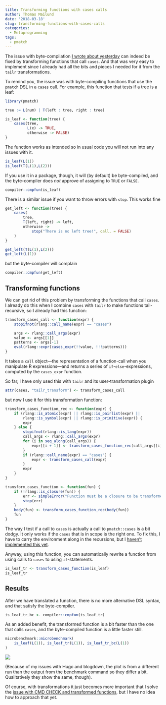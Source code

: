 ```yaml
---
title: Transforming functions with cases calls
author: Thomas Mailund
date: '2018-03-18'
slug: transforming-functions-with-cases-calls
categories:
  - Metaprogramming
tags:
  - pmatch
---
```


The issue with byte-compilation [I wrote about yesterday](https://mailund.github.io/r-programmer-blog/2018/03/17/building-a-package-that-uses-pattern-matching/) can indeed be fixed by transforming functions that call `cases`. And that was very easy to implement since I already had all the bits and pieces I needed for it from the `tailr` transformations.

To remind you, the issue was with byte-compiling functions that use the `pmatch` DSL in a `cases` call. For example, this function that tests if a tree is a leaf:

```r
library(pmatch)

tree := L(num) | T(left : tree, right : tree)

is_leaf <- function(tree) {
    cases(tree,
          L(x) -> TRUE,
          otherwise -> FALSE)
}
```

The function works as intended so in usual code you will not run into any issues with it.

```r
is_leaf(L(1))
is_leaf(T(L(1),L(2)))
```

If you use it in a package, though, it will (by default) be byte-compiled, and the byte-compiler does *not* approve of assigning to `TRUE` or `FALSE`.

```r
compiler::cmpfun(is_leaf)
```

There is a similar issue if you want to throw errors with `stop`. This works fine

```r
get_left <- function(tree) {
    cases(
        tree,
        T(left, right) -> left,
        otherwise -> 
            stop("There is no left tree!", call. = FALSE)
    )
}
```

```r
get_left(T(L(1),L(2)))
get_left(L(1))
```

but the byte-compiler will complain

```r
compiler::cmpfun(get_left)
```

## Transforming functions

We can get rid of this problem by transforming the functions that call `cases`. I already do this when I combine `cases` with `tailr` to make functions tail-recursive, so I already had this function:

```r
transform_cases_call <- function(expr) {
    stopifnot(rlang::call_name(expr) == "cases")

    args <- rlang::call_args(expr)
    value <- args[[1]]
    patterns <- args[-1]
    eval(rlang::expr(cases_expr(!!value, !!!patterns)))
}
```

It takes a `call` object—the representation of a function-call when you manipulate R expressions—and returns a series of `if`-`else`-expressions, computed by the `cases_expr` function.

So far, I have only used this with `tailr` and its user-transformation plugin

```r
attr(cases, "tailr_transform") <- transform_cases_call
```

but now I use it for this transformation function:

```r
transform_cases_function_rec <- function(expr) {
    if (rlang::is_atomic(expr) || rlang::is_pairlist(expr) ||
        rlang::is_symbol(expr) || rlang::is_primitive(expr)) {
        expr
    } else {
        stopifnot(rlang::is_lang(expr))
        call_args <- rlang::call_args(expr)
        for (i in seq_along(call_args)) {
            expr[[i + 1]] <- transform_cases_function_rec(call_args[[i]])
        }
        if (rlang::call_name(expr) == "cases") {
            expr <- transform_cases_call(expr)
        }
        expr
    }
}

transform_cases_function <- function(fun) {
    if (!rlang::is_closure(fun)) {
        err <- simpleError("Function must be a closure to be transformed")
        stop(err)
    }
    body(fun) <- transform_cases_function_rec(body(fun))
    fun
}
```

The way I test if a call to `cases` is actually a call to `pmatch::cases` is a bit dodgy. It only works if the `cases` that is in scope is the right one. To fix this, I have to carry the environment along in the recursions, but I [haven't implemented this yet](https://github.com/mailund/pmatch/issues/27).

Anyway, using this function, you can automatically rewrite a function from using calls to `cases` to using `if`-statements.

```r
is_leaf_tr <- transform_cases_function(is_leaf)
is_leaf_tr
```

## Results

After we have translated a function, there is no more alternative DSL syntax, and that satisfy the byte-compiler.

```r
is_leaf_tr_bc <- compiler::cmpfun(is_leaf_tr)
```

As an added benefit, the transformed function is a bit faster than the one that calls `cases`, and the byte-compiled function is a little faster still.

```r
microbenchmark::microbenchmark(
    is_leaf(L(1)), is_leaf_tr(L(1)), is_leaf_tr_bc(L(1))
)
```

![](https://mailund.github.io/r-programmer-blog/images/2018-03-18-transforming-functions-with-cases-calls-_is_empty_benchmarks.png)

(Because of my issues with Hugo and blogdown, the plot is from a different run than the output from the benchmark command so they differ a bit. Qualitatively they show the same, though).

Of course, with transformations it just becomes more important that I solve the [issue with CMD CHECK and transformed functions,](https://github.com/mailund/matchbox/issues/9) but I have no idea how to approach that yet.

